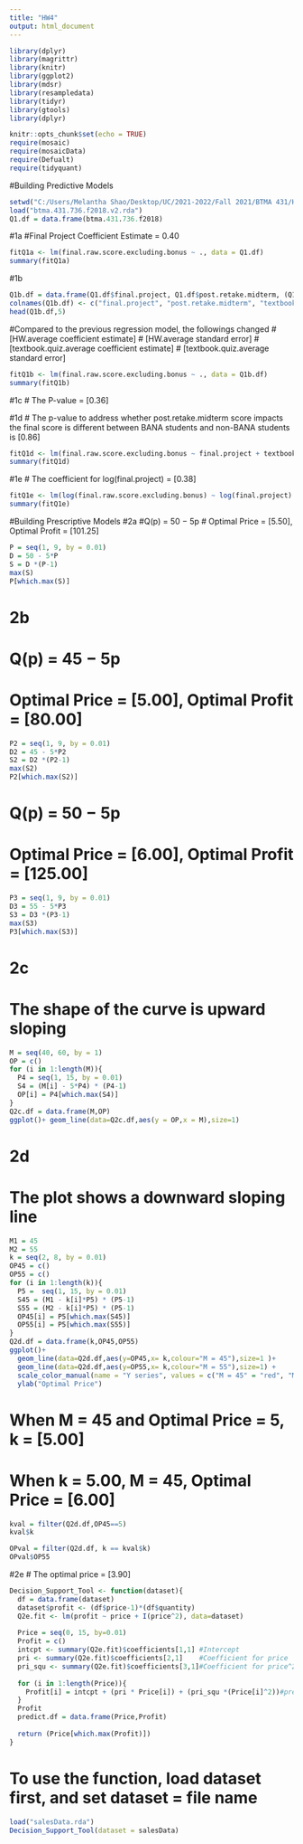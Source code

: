 ---
title: "HW4"
output: html_document
---
```{r load-packages, include=FALSE}
library(dplyr)
library(magrittr)
library(knitr)
library(ggplot2)
library(mdsr)
library(resampledata)
library(tidyr)
library(gtools)
library(dplyr)
```

```{r setup, include=FALSE}
knitr::opts_chunk$set(echo = TRUE)
require(mosaic)
require(mosaicData)
require(Defualt)
require(tidyquant)
```

#Building Predictive Models
```{r}
setwd("C:/Users/Melantha Shao/Desktop/UC/2021-2022/Fall 2021/BTMA 431/HW4")
load("btma.431.736.f2018.v2.rda")
Q1.df = data.frame(btma.431.736.f2018)
```
#1a
#Final Project Coefficient Estimate = 0.40
```{r}
fitQ1a <- lm(final.raw.score.excluding.bonus ~ ., data = Q1.df)
summary(fitQ1a)
```

#1b
```{r}
Q1b.df = data.frame(Q1.df$final.project, Q1.df$post.retake.midterm, (Q1.df$textbook.quiz.average)*(100/15),(Q1.df$HW.average)*(100/20), Q1.df$BANA, Q1.df$final.raw.score.excluding.bonus)
colnames(Q1b.df) <- c("final.project", "post.retake.midterm", "textbook.quiz.average", "HW.average", "BANA", "final.raw.score.excluding.bonus")
head(Q1b.df,5)
```
#Compared to the previous regression model, the followings changed
# [HW.average coefficient estimate]
# [HW.average standard error]
# [textbook.quiz.average coefficient estimate]
# [textbook.quiz.average standard error]
```{r}
fitQ1b <- lm(final.raw.score.excluding.bonus ~ ., data = Q1b.df)
summary(fitQ1b)
```
#1c
# The P-value = [0.36]

#1d
# The p-value to address whether post.retake.midterm score impacts the final score is different between BANA students and non-BANA students is [0.86]
```{r}
fitQ1d <- lm(final.raw.score.excluding.bonus ~ final.project + textbook.quiz.average + HW.average + post.retake.midterm + BANA + post.retake.midterm * BANA, data = Q1b.df)
summary(fitQ1d)
```
#1e
# The coefficient for log(final.project) = [0.38]
```{r}
fitQ1e <- lm(log(final.raw.score.excluding.bonus) ~ log(final.project) + log(textbook.quiz.average) + log(HW.average) + log(post.retake.midterm), data = Q1b.df)
summary(fitQ1e)
```
#Building Prescriptive Models
#2a
#Q(p) = 50 − 5p
# Optimal Price = [5.50], Optimal Profit = [101.25]
```{r}
P = seq(1, 9, by = 0.01)
D = 50 - 5*P
S = D *(P-1)
max(S)
P[which.max(S)]
```
# 2b
# Q(p) = 45 − 5p
# Optimal Price = [5.00], Optimal Profit = [80.00]
```{r}
P2 = seq(1, 9, by = 0.01)
D2 = 45 - 5*P2
S2 = D2 *(P2-1)
max(S2)
P2[which.max(S2)]
```
# Q(p) = 50 − 5p
# Optimal Price = [6.00], Optimal Profit = [125.00]
```{r}
P3 = seq(1, 9, by = 0.01)
D3 = 55 - 5*P3
S3 = D3 *(P3-1)
max(S3)
P3[which.max(S3)]
```
# 2c
# The shape of the curve is upward sloping
```{r}
M = seq(40, 60, by = 1)
OP = c()
for (i in 1:length(M)){
  P4 = seq(1, 15, by = 0.01)
  S4 = (M[i] - 5*P4) * (P4-1)
  OP[i] = P4[which.max(S4)]
}
Q2c.df = data.frame(M,OP)
ggplot()+ geom_line(data=Q2c.df,aes(y = OP,x = M),size=1)
```

# 2d
# The plot shows a downward sloping line
```{r}
M1 = 45
M2 = 55
k = seq(2, 8, by = 0.01)
OP45 = c()
OP55 = c()
for (i in 1:length(k)){
  P5 =  seq(1, 15, by = 0.01)
  S45 = (M1 - k[i]*P5) * (P5-1)
  S55 = (M2 - k[i]*P5) * (P5-1)
  OP45[i] = P5[which.max(S45)]
  OP55[i] = P5[which.max(S55)] 
}
Q2d.df = data.frame(k,OP45,OP55)
ggplot()+
  geom_line(data=Q2d.df,aes(y=OP45,x= k,colour="M = 45"),size=1 )+
  geom_line(data=Q2d.df,aes(y=OP55,x= k,colour="M = 55"),size=1) +
  scale_color_manual(name = "Y series", values = c("M = 45" = "red", "M = 55" = "blue")) +
  ylab("Optimal Price")
```
# When M = 45 and Optimal Price = 5, k = [5.00]
# When k = 5.00, M = 45, Optimal Price = [6.00]
```{r}
kval = filter(Q2d.df,OP45==5)
kval$k

OPval = filter(Q2d.df, k == kval$k)
OPval$OP55
```

#2e
# The optimal price = [3.90]


```{r}
Decision_Support_Tool <- function(dataset){
  df = data.frame(dataset)
  dataset$profit <- (df$price-1)*(df$quantity)
  Q2e.fit <- lm(profit ~ price + I(price^2), data=dataset)
  
  Price = seq(0, 15, by=0.01)
  Profit = c()
  intcpt <- summary(Q2e.fit)$coefficients[1,1] #Intercept
  pri <- summary(Q2e.fit)$coefficients[2,1]    #Coefficient for price
  pri_squ <- summary(Q2e.fit)$coefficients[3,1]#Coefficient for price^2
  
  for (i in 1:length(Price)){
    Profit[i] = intcpt + (pri * Price[i]) + (pri_squ *(Price[i]^2))#prediction of profit using intercept and coefficient extracted earlier
  }
  Profit
  predict.df = data.frame(Price,Profit)
  
  return (Price[which.max(Profit)])
}
```

# To use the function, load dataset first, and set dataset = file name
```{r}
load("salesData.rda")
Decision_Support_Tool(dataset = salesData)
```

























